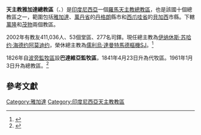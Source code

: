 {{Infobox Roman Catholic diocese
|Roman Catholic Diocese of = 天主教雅加達總教區
|Latin name of diocese = Archidioecesis Giakartana
|image = Jakarta Cathedral Afternoon.JPG
|caption = 
|location = [[印度尼西亞|印度尼西亞]]
|territory = 
|population = 411,036
|rite = 拉丁禮
|主保 = 
|province = 
|established = 1826年
|cathedral = 聖母升天座堂<ref>{{cite news
 |publisher = [[天主教亞洲通訊社|天主教亞洲通訊社]]
 |date      = 2006年6月16日
 |title     = 雅加達總教區呼籲維護殘障人士權益
 |url       = http://www.ucanews.com/trad/2006/06/16/70791/
}}{{Dead link|date=2018年8月 |bot=InternetArchiveBot |fix-attempted=yes }}</ref>
|副主教座堂 =
|leadership = 總主教
|website = http://www.kaj.or.id/
|教宗 = 
|metropolitan = [[伊纳休斯·苏哈约·海德约阿莫迪约|伊纳休斯·苏哈约·海德约阿莫迪约]]
|ordinary =  
|coadjutor bishop =
|emeritus = [[儒利烏·達曼特馬德|儒利烏·達曼特馬德]]
}}
'''天主教雅加達總教區'''（{{lang-la|Archidioecesis Giakartana}}、{{lang-id|Keuskupan Agung Jakarta}}）是[[印度尼西亞|印度尼西亞]]一個[[羅馬天主教|羅馬天主教]][[總教區|總教區]]，也是該國十個總教區之一，範圍包括[[雅加達|雅加達]]、[[萬丹省|萬丹省]]的[[丹格朗|丹格朗]]縣市和[[西爪哇省|西爪哇省]]的[[貝加西|貝加西]]市縣。下轄[[天主教萬隆教區|萬隆]]和[[天主教茂物教區|茂物]]兩個教區。

2002年有教友411,036人、53個堂區、277名司鐸。現任總主教為[[伊纳休斯·苏哈约·海德约阿莫迪约|伊纳休斯·苏哈约·海德约阿莫迪约]]，榮休總主教為[[儒利烏·達曼特馬德|儒利烏·達曼特馬德]][[樞機|樞機]][[耶穌會|SJ]]。<ref>{{cite news|publisher=[[信仰通訊社|信仰通訊社]]|date=2009年7月25日|title=教宗正式任命雅加达教区助理主教|url=http://www.fides.org/aree/news/newsdet.php?idnews=4383&lan=chi}}{{dead link|date=2017年12月 |bot=InternetArchiveBot |fix-attempted=yes }}</ref>

1826年自[[天主教留尼旺的聖但尼教區|波旁監牧區]]設'''巴達維亞監牧區'''，1841年4月23日升為代牧區。1961年1月3日升為總教區。<ref>{{cite journal
|journal=[[宗座公報|宗座公報]]
|publisher=梵蒂岡出版社
|date=1961年
|volume=53
|title=''Quod Christus''
|page=244
|url=http://www.vatican.va/archive/aas/documents/AAS-53-1961-ocr.pdf
|access-date=2015-08-06
|archive-date=2020-07-11
|archive-url=https://web.archive.org/web/20200711174710/http://www.vatican.va/archive/aas/documents/AAS-53-1961-ocr.pdf
|dead-url=no
}}</ref>

==參考文獻==
<div class="references-small">
<references />
</div>

{{印度尼西亞天主教教區}}

[[Category:雅加達|Category:雅加達]]
[[Category:印度尼西亞天主教教區|Category:印度尼西亞天主教教區]]
